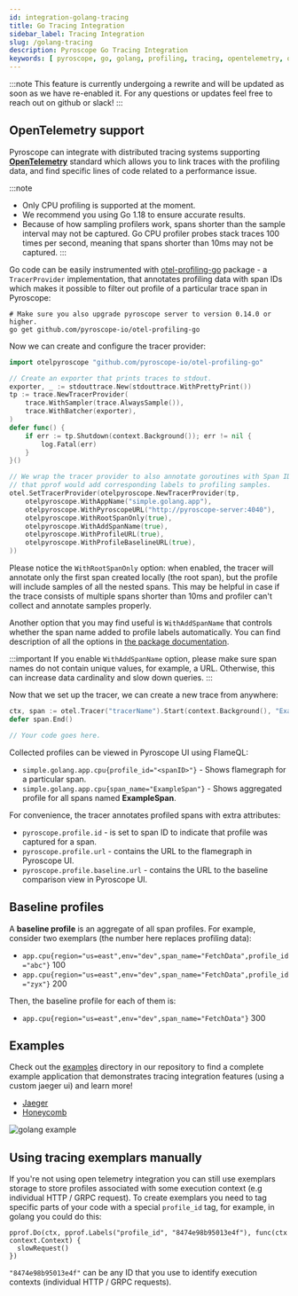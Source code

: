 ```yaml
---
id: integration-golang-tracing
title: Go Tracing Integration
sidebar_label: Tracing Integration
slug: /golang-tracing
description: Pyroscope Go Tracing Integration
keywords: [ pyroscope, go, golang, profiling, tracing, opentelemetry, otelpyroscope ]
---
```


:::note
This feature is currently undergoing a rewrite and will be updated as soon as we have re-enabled it.
For any questions or updates feel free to reach out on github or slack! 
:::

## OpenTelemetry support

Pyroscope can integrate with distributed tracing systems supporting [**OpenTelemetry**](https://opentelemetry.io/docs/instrumentation/go/getting-started/) standard which allows you to
link traces with the profiling data, and find specific lines of code related to a performance issue.

:::note
 * Only CPU profiling is supported at the moment.
 * We recommend you using Go 1.18 to ensure accurate results.
 * Because of how sampling profilers work, spans shorter than the sample interval may not be captured. Go CPU profiler probes stack traces 100 times per second, meaning that spans shorter than 10ms may not be captured.
:::

Go code can be easily instrumented with [otel-profiling-go](https://github.com/pyroscope-io/otel-profiling-go) package -
a `TracerProvider` implementation, that annotates profiling data with span IDs which makes it possible to filter
out profile of a particular trace span in Pyroscope:

```shell
# Make sure you also upgrade pyroscope server to version 0.14.0 or higher.
go get github.com/pyroscope-io/otel-profiling-go
```

Now we can create and configure the tracer provider:
```go
import otelpyroscope "github.com/pyroscope-io/otel-profiling-go"

// Create an exporter that prints traces to stdout.
exporter, _ := stdouttrace.New(stdouttrace.WithPrettyPrint())
tp := trace.NewTracerProvider(
    trace.WithSampler(trace.AlwaysSample()),
    trace.WithBatcher(exporter),
)
defer func() {
    if err := tp.Shutdown(context.Background()); err != nil {
        log.Fatal(err)
    }
}()

// We wrap the tracer provider to also annotate goroutines with Span ID so
// that pprof would add corresponding labels to profiling samples.
otel.SetTracerProvider(otelpyroscope.NewTracerProvider(tp,
    otelpyroscope.WithAppName("simple.golang.app"),
    otelpyroscope.WithPyroscopeURL("http://pyroscope-server:4040"),
    otelpyroscope.WithRootSpanOnly(true),
    otelpyroscope.WithAddSpanName(true),
    otelpyroscope.WithProfileURL(true),
    otelpyroscope.WithProfileBaselineURL(true),
))
```

Please notice the `WithRootSpanOnly` option: when enabled, the tracer will annotate only the first span created locally
(the root span), but the profile will include samples of all the nested spans. This may be helpful in case if the trace
consists of multiple spans shorter than 10ms and profiler can't collect and annotate samples properly.

Another option that you may find useful is `WithAddSpanName` that controls whether the span name added to profile labels
automatically. You can find description of all the options in [the package documentation](https://pkg.go.dev/github.com/pyroscope-io/otel-profiling-go#Option).

:::important
If you enable `WithAddSpanName` option, please make sure span names do not contain unique values, for example, a URL.
Otherwise, this can increase data cardinality and slow down queries.
:::

Now that we set up the tracer, we can create a new trace from anywhere:
```go
ctx, span := otel.Tracer("tracerName").Start(context.Background(), "ExampleSpan")
defer span.End()

// Your code goes here.
```

Collected profiles can be viewed in Pyroscope UI using FlameQL:
 - `simple.golang.app.cpu{profile_id="<spanID>"}` - Shows flamegraph for a particular span.
 - `simple.golang.app.cpu{span_name="ExampleSpan"}` - Shows aggregated profile for all spans named **ExampleSpan**.

For convenience, the tracer annotates profiled spans with extra attributes:
 - `pyroscope.profile.id` - is set to span ID to indicate that profile was captured for a span.
 - `pyroscope.profile.url` - contains the URL to the flamegraph in Pyroscope UI.
 - `pyroscope.profile.baseline.url` - contains the URL to the baseline comparison view in Pyroscope UI.

## Baseline profiles

A **baseline profile** is an aggregate of all span profiles. For example, consider two exemplars (the number here
replaces profiling data):
 - `app.cpu{region="us=east",env="dev",span_name="FetchData",profile_id="abc"}` 100
 - `app.cpu{region="us=east",env="dev",span_name="FetchData",profile_id="zyx"}` 200

Then, the baseline profile for each of them is:
 - `app.cpu{region="us=east",env="dev",span_name="FetchData"}` 300

## Examples

Check out the [examples](https://github.com/pyroscope-io/pyroscope/tree/main/examples/tracing) directory in our repository to
find a complete example application that demonstrates tracing integration features (using a custom jaeger ui) and learn more!
 - [Jaeger](https://github.com/pyroscope-io/pyroscope/tree/main/examples/tracing/jaeger)
 - [Honeycomb](https://github.com/pyroscope-io/pyroscope/tree/main/examples/tracing/honeycomb)

![golang example](https://user-images.githubusercontent.com/23323466/164025573-1f6e713b-ec94-4d82-842c-faf2be652b7f.png)

## Using tracing exemplars manually

If you're not using open telemetry integration you can still use exemplars storage to store profiles associated with some execution context (e.g individual HTTP / GRPC request). To create exemplars you need to tag specific parts of your code with a special `profile_id` tag, for example, in golang you could do this:
```golang
pprof.Do(ctx, pprof.Labels("profile_id", "8474e98b95013e4f"), func(ctx context.Context) {
  slowRequest()
})
```

`"8474e98b95013e4f"` can be any ID that you use to identify execution contexts (individual HTTP / GRPC requests).
